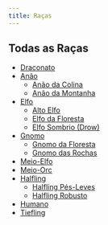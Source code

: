 ```yaml
---
title: Raças
---
```


## Todas as Raças

- [Draconato](/kompendium/dnd5/races/dragonborn)
- [Anão](/kompendium/dnd5/races/dwarf)
  - [Anão da Colina](/kompendium/dnd5/races/dwarf#anão-da-colina)
  - [Anão da Montanha](/kompendium/dnd5/races/dwarf#anão-da-montanha)
- [Elfo](/kompendium/dnd5/races/elf)
  - [Alto Elfo](/kompendium/dnd5/races/elf#alto-elfo)
  - [Elfo da Floresta](/kompendium/dnd5/races/elf#elfo-da-floresta)
  - [Elfo Sombrio (Drow)](/kompendium/dnd5/races/elf#elfo-sombrio-drow)
- [Gnomo](/kompendium/dnd5/races/gnome)
  - [Gnomo da Floresta](/kompendium/dnd5/races/gnome#gnomo-da-floresta)
  - [Gnomo das Rochas](/kompendium/dnd5/races/gnome#gnomo-das-rochas)
- [Meio-Elfo](/kompendium/dnd5/races/half-elf)
- [Meio-Orc](/kompendium/dnd5/races/half-orc)
- [Halfling](/kompendium/dnd5/races/halfling)
  - [Halfling Pés-Leves](/kompendium/dnd5/races/halfling#pés-leves)
  - [Halfling Robusto](/kompendium/dnd5/races/halfling#robusto)
- [Humano](/kompendium/dnd5/races/human)
- [Tiefling](/kompendium/dnd5/races/tiefling)
